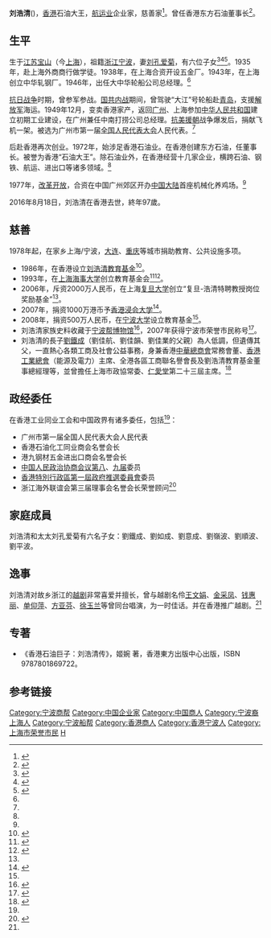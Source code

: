 '''刘浩清'''({{bd|1919年||2016年|8月18日}})，[[香港|香港]]石油大王，[[航运业|航运业]]企业家，慈善家<ref name="Liu King oil">{{cite web |url=http://www.gqb.gov.cn/node2/node3/node16/node18/userobject7ai216.html |title=刘浩清：东方之子赤诚心 |publisher=中华人民共和国国务院侨务办公室 |date=2004年9月21日 |accessdate=2014年5月26日 |archive-date=2015年9月24日 |archive-url=https://web.archive.org/web/20150924023320/http://www.gqb.gov.cn/node2/node3/node16/node18/userobject7ai216.html |dead-url=no }}</ref>。曾任香港东方石油董事长<ref name="Liu history">{{cite web|url=http://obridge.eastday.com/renda/hwzq/gazc/xgwz/userobject1ai21846.html|title=刘浩清：亲历历史|publisher=东方海外之桥|date=2004年12月9日|deadurl=yes|archiveurl=https://web.archive.org/web/20140528010454/http://obridge.eastday.com/renda/hwzq/gazc/xgwz/userobject1ai21846.html|archivedate=2014年5月28日|accessdate=2014年5月26日}}</ref>。

==生平==
生于[[江苏|江苏]][[寶山區_(上海市)|宝山]]（今[[上海|上海]]），祖籍[[浙江|浙江]][[宁波|宁波]]，妻[[刘孔爱菊|刘孔爱菊]]，有六位子女<ref name="Liu oreintal oil">{{cite web|url=http://www.ningbobang.hk/show.php?id=447|title=黄花分外香|author=翁亚毅|publisher=宁波帮|date=2004年9月21日|deadurl=yes|archiveurl=https://web.archive.org/web/20140527215510/http://www.ningbobang.hk/show.php?id=447|archivedate=2014年5月27日|accessdate=2014年5月26日}}</ref><ref name="Liu NBU">{{cite web |url=http://www.cnnb.com.cn/jy/system/2008/01/10/005440495.shtml |title=港胞刘浩清捐资500万元在宁大设教育基金 |author=中国宁波网 |date=01月10日 15:41 |access-date=2014-05-26 |archive-url=https://web.archive.org/web/20140527212654/http://www.cnnb.com.cn/jy/system/2008/01/10/005440495.shtml |archive-date=2014-05-27 |dead-url=yes }}</ref><ref >{{cite web |url=http://202.107.212.146:838/nbwshj/index.php?option=com_content&view=article&id=561:2011-09-15-01-01-44&catid=52:m&Itemid=71 |title=宁波帮与宁波大学 |author=宁波文史资料汇集 |date=第十九集 |accessdate=2014-05-26 |archive-date=2015-02-26 |archive-url=https://web.archive.org/web/20150226013949/http://202.107.212.146:838/nbwshj/index.php?option=com_content&view=article&id=561:2011-09-15-01-01-44&catid=52:m&Itemid=71 |dead-url=no }}</ref>。1935年，赴上海外商商行做学徒。1938年，在上海合资开设五金厂。1943年，在上海创立中华轧钢厂。1946年，出任大中华轮船公司总经理。<ref name="Liu history"/>

[[抗日战争|抗日战争]]时期，曾参军参战。[[国共内战|国共内战]]期间，曾驾驶“大江”号轮船赴[[青岛|青岛]]，支援[[解放军|解放军]]海运。1949年12月，变卖香港家产，返回[[广州|广州]]、上海参加[[中华人民共和国|中华人民共和国]]建立初期工业建设，在广州兼任中南打捞公司总经理。[[抗美援朝|抗美援朝]]战争爆发后，捐献飞机一架。被选为广州市第一届[[全国人民代表大会|全国人民代表大会]]人民代表。<ref name="Liu history"/>

后赴香港再次创业。1972年，始涉足香港石油业。在香港创建东方石油，任董事长。被誉为香港“石油大王”。除石油业外，在香港经营十几家企业，横跨石油、钢铁、航运、进出口等诸多领域。<ref name="Liu King oil"/>

1977年，[[改革开放|改革开放]]，合资在中国广州郊区开办[[中国大陆|中国大陆]]首座机械化养鸡场。<ref name="Liu King oil"/>

2016年8月18日，刘浩清在香港去世，終年97歲。

==慈善==
1978年起，在家乡上海/宁波，[[大连|大连]]、[[重庆|重庆]]等城市捐助教育、公共设施多项。
* 1986年，在香港设立[[刘浩清教育基金|刘浩清教育基金]]<ref name = "Liu Fudan">{{cite web |url=http://news.fudan.edu.cn/2006/1227/11412.html |title=刘浩清：捐资助教，是我最重要的事业 |publisher=复旦大学新闻文化网 |date=2006-12-27|access-date=2014-05-26 |archive-url=https://web.archive.org/web/20140528010812/http://news.fudan.edu.cn/2006/1227/11412.html |archive-date=2014-05-28 |dead-url=yes }}</ref>。
* 1993年，在[[上海海事大学|上海海事大学]]创立教育基金会<ref>{{cite web|url=http://www2.shmtu.edu.cn/press/xb/article.aspx?articleid=2455|title=刘浩清教育优秀奖简介|publisher=上海海事大学学报|date=2010年11月16日|deadurl=yes|archiveurl=https://web.archive.org/web/20140527220557/http://www2.shmtu.edu.cn/press/xb/article.aspx?articleid=2455|archivedate=2014年5月27日|accessdate=2014年5月26日}}</ref><ref name="Liu NBU">{{cite web |url=http://www.cnnb.com.cn/jy/system/2008/01/10/005440495.shtml |title=港胞刘浩清捐资500万元在宁大设教育基金 |author=中国宁波网 |date=01月10日 15:41 |access-date=2014-05-26 |archive-url=https://web.archive.org/web/20140527212654/http://www.cnnb.com.cn/jy/system/2008/01/10/005440495.shtml |archive-date=2014-05-27 |dead-url=yes }}</ref>。
* 2006年，斥资2000万人民币，在上海[[复旦大学|复旦大学]]创立“复旦-浩清特聘教授岗位奖励基金”<ref name = "Liu Fudan"/>。
* 2007年，捐资1000万港币予[[香港浸会大学|香港浸会大学]]<ref >{{cite web |url=http://orientaldaily.on.cc/cnt/news/20120408/00176_028.html |title=石油大王 失千萬名錶金幣 |publisher=东方日报 |date=2012年4月8日 (日) |accessdate=2014年5月26日 |archive-date=2019年6月17日 |archive-url=https://web.archive.org/web/20190617204433/https://orientaldaily.on.cc/cnt/news/20120408/00176_028.html |dead-url=no }}</ref>。
* 2008年，捐资500万人民币，在[[宁波大学|宁波大学]]设立教育基金<ref name="Liu NBU"/>。
* 刘浩清家族史料收藏于[[宁波帮博物馆|宁波帮博物馆]]<ref>{{cite web|url=http://zfxx.ningbo.gov.cn/gk/jcms_files/jcms1/web39/site/zfxxgk/article.jsp?jdid=39&cid=1306&infoid=159791|title=香港刘浩清教育基金会一行参观宁波帮博物馆|author=宁波市侨办|date=2012-02-06|deadurl=yes|archiveurl=https://web.archive.org/web/20140527214450/http://zfxx.ningbo.gov.cn/gk/jcms_files/jcms1/web39/site/zfxxgk/article.jsp?jdid=39&cid=1306&infoid=159791|archivedate=2014-05-27|accessdate=2014-05-26}}</ref>，2007年获得宁波市荣誉市民称号<ref>{{cite web |url=http://news.cnnb.com.cn/system/2007/08/23/005338497.shtml |title=刘浩清等3位人士“宁波市荣誉市民”称号 |author=宁波新闻网 |date=07年08月23日 07:07 |accessdate=2014-05-26 |archive-date=2014-05-28 |archive-url=https://web.archive.org/web/20140528010010/http://news.cnnb.com.cn/system/2007/08/23/005338497.shtml |dead-url=no }}</ref>。
* 刘浩清的長子[[劉鐵成|劉鐵成]]（劉佳航、劉佳韻、劉佳業的父親）為人低調，但遺傳其父，一直熱心各類工商及社會公益事務，身兼香港[[中華總商會|中華總商會]]常務會董、[[香港工業總會|香港工業總會]]（能源及電力）主席、全港各區工商聯名譽會長及劉浩清教育基金董事總經理等，並曾擔任上海市政協常委、[[仁愛堂|仁愛堂]]第二十三屆主席。<ref>{{cite web |url=http://orientaldaily.on.cc/cnt/news/20130529/00176_130.html |title=政情︰東方石油劉鐵成低調服務社會 |author=香港[[東方日報_(香港)|東方日報]] |date=2013-05-29 |accessdate=2015-06-10 |archive-date=2019-06-17 |archive-url=https://web.archive.org/web/20190617091721/https://orientaldaily.on.cc/cnt/news/20130529/00176_130.html |dead-url=no }}</ref>

==政经委任==
在香港工业同业工会和中国政界有诸多委任，包括<ref name="Liu King oil"/>：
* 广州市第一届全国人民代表大会人民代表
* 香港石油化工同业商会名誉会长
* 港九钢材五金进出口商会名誉会长
* [[中国人民政治协商会议|中国人民政治协商会议]][[中国人民政治协商会议第八届全国委员会委员名单|第八]]、[[中国人民政治协商会议第九届全国委员会委员名单|九届]]委员
* [[香港特別行政區第一屆政府推選委員會|香港特別行政區第一屆政府推選委員會]]委员
* 浙江海外联谊会第三届理事会名誉会长荣誉顾问<ref>{{cite web|url=http://www.qxzh.zj.cn/news/shownews.asp?newsid=2507|title=浙江海外联谊会第三届理事会名誉会长荣誉顾问、顾问名单|author=情系中华|date=2003-05-21|deadurl=yes|archiveurl=https://web.archive.org/web/20140528005616/http://www.qxzh.zj.cn/news/shownews.asp?newsid=2507|archivedate=2014-05-28|accessdate=2014-05-26}}</ref>

==家庭成員==
刘浩清和太太刘孔爱菊有六名子女：劉鐵成、劉如成、劉意成、劉嶺波、劉順波、劉平波。

==逸事==
刘浩清对故乡浙江的[[越剧|越剧]]非常喜爱并擅长，曾与越剧名伶[[王文娟|王文娟]]、[[金采凤|金采凤]]、[[钱惠丽|钱惠丽]]、[[单仰萍|单仰萍]]、[[方亚芬|方亚芬]]、[[徐玉兰|徐玉兰]]等曾同台唱演，为一时佳话。并在香港推广越剧。<ref name="Liu oreintal oil"/>

==专著==
* 《香港石油巨子：刘浩清传》，姬婉 著，香港東方出版中心出版，ISBN 9787801869722。

==参考链接==
{{reflist|2}}

{{DEFAULTSORT:L}}
[[Category:宁波商帮|Category:宁波商帮]]
[[Category:中国企业家|Category:中国企业家]]
[[Category:中国商人|Category:中国商人]]
[[Category:宁波裔上海人|Category:宁波裔上海人]]
[[Category:宁波船帮|Category:宁波船帮]]
[[Category:香港商人|Category:香港商人]]
[[Category:香港宁波人|Category:香港宁波人]]
[[Category:上海市荣誉市民|Category:上海市荣誉市民]]
[[Category:刘姓|H]]